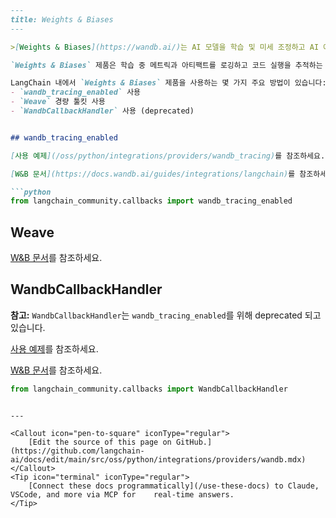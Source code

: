 ```markdown
---
title: Weights & Biases
---

>[Weights & Biases](https://wandb.ai/)는 AI 모델을 학습 및 미세 조정하고 AI 애플리케이션을 개발하기 위한 AI 개발자 플랫폼 제공업체입니다.

`Weights & Biases` 제품은 학습 중 메트릭과 아티팩트를 로깅하고 코드 실행을 추적하는 데 사용할 수 있습니다.

LangChain 내에서 `Weights & Biases` 제품을 사용하는 몇 가지 주요 방법이 있습니다:
- `wandb_tracing_enabled` 사용
- `Weave` 경량 툴킷 사용
- `WandbCallbackHandler` 사용 (deprecated)


## wandb_tracing_enabled

[사용 예제](/oss/python/integrations/providers/wandb_tracing)를 참조하세요.

[W&B 문서](https://docs.wandb.ai/guides/integrations/langchain)를 참조하세요.

```python
from langchain_community.callbacks import wandb_tracing_enabled
```

## Weave

[W&B 문서](https://weave-docs.wandb.ai/guides/integrations/langchain)를 참조하세요.


## WandbCallbackHandler

**참고:** `WandbCallbackHandler`는 `wandb_tracing_enabled`를 위해 deprecated 되고 있습니다.

[사용 예제](/oss/python/integrations/providers/wandb_tracking)를 참조하세요.

[W&B 문서](https://docs.wandb.ai/guides/integrations/langchain)를 참조하세요.

```python
from langchain_community.callbacks import WandbCallbackHandler
```
```

---

<Callout icon="pen-to-square" iconType="regular">
    [Edit the source of this page on GitHub.](https://github.com/langchain-ai/docs/edit/main/src/oss/python/integrations/providers/wandb.mdx)
</Callout>
<Tip icon="terminal" iconType="regular">
    [Connect these docs programmatically](/use-these-docs) to Claude, VSCode, and more via MCP for    real-time answers.
</Tip>
